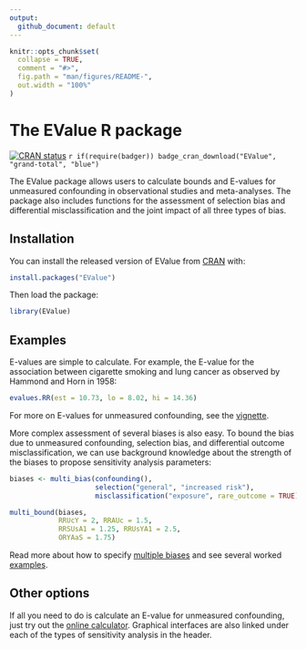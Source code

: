 ```yaml
---
output: 
  github_document: default
---
```


<!-- README.md is generated from README.Rmd. Please edit that file -->

```r
knitr::opts_chunk$set(
  collapse = TRUE,
  comment = "#>",
  fig.path = "man/figures/README-",
  out.width = "100%"
)
```

# The EValue R package

<!-- badges: start -->
[![CRAN status](https://www.r-pkg.org/badges/version/EValue)](https://CRAN.R-project.org/package=EValue) `r if(require(badger)) badge_cran_download("EValue", "grand-total", "blue")`
<!-- badges: end -->

The EValue package allows users to calculate bounds and E-values for unmeasured confounding in observational studies and meta-analyses. The package also includes functions for the assessment of selection bias and differential misclassification and the joint impact of all three types of bias. 

## Installation

You can install the released version of EValue from [CRAN](https://CRAN.R-project.org) with:

``` r
install.packages("EValue")
```

Then load the package:
```r
library(EValue)
```

## Examples

E-values are simple to calculate. For example, the E-value for the association between cigarette smoking and lung cancer as observed by Hammond and Horn in 1958:

```r
evalues.RR(est = 10.73, lo = 8.02, hi = 14.36)
```

For more on E-values for unmeasured confounding, see the [vignette](articles/unmeasured-confounding.html).

More complex assessment of several biases is also easy. To bound the bias due to unmeasured confounding, selection bias, and differential outcome misclassification, we can use background knowledge about the strength of the biases to propose sensitivity analysis parameters:

```r
biases <- multi_bias(confounding(),
                     selection("general", "increased risk"),
                     misclassification("exposure", rare_outcome = TRUE))

multi_bound(biases,
            RRUcY = 2, RRAUc = 1.5,
            RRSUsA1 = 1.25, RRUsYA1 = 2.5,
            ORYAaS = 1.75)
```
Read more about how to specify [multiple biases](articles/multiple-bias.html) and see several worked [examples](articles/multiple-bias-examples.html).

## Other options

If all you need to do is calculate an E-value for unmeasured confounding, just try out the [online calculator](https://www.evalue-calculator.com). Graphical interfaces are also linked under each of the types of sensitivity analysis in the header.
